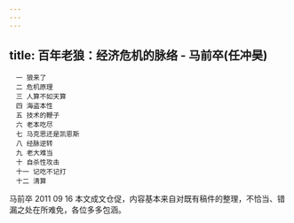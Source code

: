 ```yaml
---
---
---
```

title: 百年老狼：经济危机的脉络 - 马前卒(任冲昊)
---


```
　一 狼来了
　二 危机原理
　三 人算不如天算
　四 海盗本性
　五 技术的鞭子
　六 老本吃尽
　七 马克思还是凯恩斯
　八 经脉逆转
　九 老大难当
　十 自杀性攻击
　十一 记吃不记打
　十二 清算
```


马前卒 2011 09 16 本文成文仓促，内容基本来自对既有稿件的整理，不恰当、错漏之处在所难免，各位多多包涵。